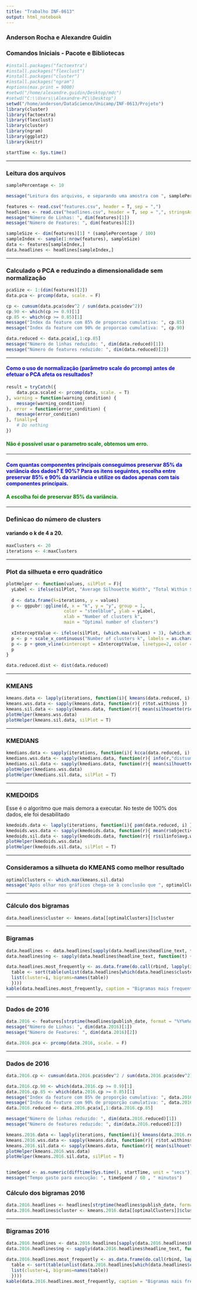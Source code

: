 ```yaml
---
title: "Trabalho INF-0613"
output: html_notebook
---
```


### Anderson Rocha e Alexandre Guidin

### Comandos Iniciais - Pacote e Bibliotecas
```r
#install.packages("factoextra")
#install.packages("flexclust")
#install.packages("cluster")
#install.packages("ngram")
#options(max.print = 9000)
#setwd("/home/alexandre.guidin/Desktop/mdc")
#setwd("C:\\Users\\Alexandre-PC\\Desktop")
setwd("/home/anderson/DataScience/Unicamp/INF-0613/Projeto")
library(cluster)
library(factoextra)
library(flexclust)
library(cluster)
library(ngram)
library(ggplot2)
library(knitr)

startTime <- Sys.time()
```

---

### Leitura dos arquivos
```r
samplePercentage <- 10

message("Leitura dos arquivos, e separando uma amostra com ", samplePercentage , "% dos dados")

features <- read.csv("features.csv", header = T, sep = ",")
headlines <- read.csv("headlines.csv", header = T, sep = ",", stringsAsFactors = F)
message("Número de Linhas: ", dim(features)[1])
message("Número de Features: ", dim(features)[2])

sampleSize <- dim(features)[1] * (samplePercentage / 100)
sampleIndex <- sample(1:nrow(features), sampleSize)
data <- features[sampleIndex,]
data.headlines <- headlines[sampleIndex,]
```

---


### Calculado o PCA e reduzindo a dimensionalidade sem normalização
```r
pcaSize <- 1:(dim(features)[2])
data.pca <- prcomp(data, scale. = F)

cp <- cumsum(data.pca$sdev^2 / sum(data.pca$sdev^2))
cp.90 <- which(cp >= 0.9)[1]
cp.85 <- which(cp >= 0.85)[1]
message("Index da feature com 85% de proporcao cumulativa: ", cp.85)
message("Index da feature com 90% de proporcao cumulativa: ", cp.90)

data.reduced <- data.pca$x[,1:cp.85]
message("Número de linhas reduzido: ", dim(data.reduced)[1])
message("Número de features reduzido: ", dim(data.reduced)[2])
```

---

#### <span style="color:blue">Como o uso de normalização (parâmetro scale do prcomp) antes de efetuar o PCA afeta os resultados?</span>
```r
result = tryCatch({
    data.pca.scaled <- prcomp(data, scale. = T)
}, warning = function(warning_condition) {
    message(warning_condition)
}, error = function(error_condition) {
    message(error_condition)
}, finally={
    # Do nothing
})
```
#### <span style="color:green">Não é possível usar o parametro scale, obtemos um erro.</span>

---


#### <span style="color:blue">Com quantas componentes principais conseguimos preservar 85% da variância dos dados? E 90%? Para os itens seguintes, escolha entre preservar 85% e 90% da variância e utilize os dados apenas com tais componentes principais.</span>

#### <span style="color:green">A escolha foi de preservar 85% da variância.</span>

---

### Definicao do número de clusters
#### variando o k de 4 a 20.
```r
maxClusters <- 20
iterations <- 4:maxClusters
```

---

### Plot da silhueta e erro quadrático
```r
plotHelper <- function(values, silPlot = F){
  yLabel <- ifelse(silPlot, "Average Silhouette Width", "Total Within Sum of Square")
  
  d <- data.frame(k=iterations, y = values)
  p <- ggpubr::ggline(d, x = "k", y = "y", group = 1,
                      color = "steelblue", ylab = yLabel,
                      xlab = "Number of clusters k",
                      main = "Optimal number of clusters")
  
  xInterceptValue <- ifelse(silPlot, (which.max(values) + 3), (which.min(values) + 3))
  p <- p + scale_x_continuous("Number of clusters k", labels = as.character(iterations), breaks = iterations)
  p <- p + geom_vline(xintercept = xInterceptValue, linetype=2, color = "steelblue")
  p
}

data.reduced.dist <- dist(data.reduced)
```

---



### KMEANS
```r
kmeans.data <- lapply(iterations, function(i){ kmeans(data.reduced, i) })
kmeans.wss.data <- sapply(kmeans.data, function(r){ r$tot.withinss })
kmeans.sil.data <- sapply(kmeans.data, function(r){ mean(silhouette(r$cluster, data.reduced.dist)[,3]) })
plotHelper(kmeans.wss.data)
plotHelper(kmeans.sil.data, silPlot = T) 
```

---

### KMEDIANS
```r
kmedians.data <- sapply(iterations, function(i){ kcca(data.reduced, i) })
kmedians.wss.data <- sapply(kmedians.data, function(r){ info(r,"distsum") })
kmedians.sil.data <- sapply(kmedians.data, function(r){ mean(silhouette(r@cluster, data.reduced.dist)[,3]) })
plotHelper(kmedians.wss.data)
plotHelper(kmedians.sil.data, silPlot = T) 
```

---

### KMEDOIDS
Esse é o algoritmo que mais demora a executar. No teste de 100% dos dados, ele foi desabilitado
```r
kmedoids.data <- lapply(iterations, function(i){ pam(data.reduced, i) })
kmedoids.wss.data <- sapply(kmedoids.data, function(r){ mean(r$objective) })
kmedoids.sil.data <- sapply(kmedoids.data, function(r){ r$silinfo$avg.width })
plotHelper(kmedoids.wss.data)
plotHelper(kmedoids.sil.data, silPlot = T) 
```

---

### Consideramos a silhueta do KMEANS como melhor resultado
```r
optimalClusters <- which.max(kmeans.sil.data)
message("Após olhar nos gráficos chega-se à conclusão que ", optimalClusters + 3, " clusters é o melhor resultado")
```

---


### Cálculo dos bigramas
```r
data.headlines$cluster <- kmeans.data[[optimalClusters]]$cluster
```

---


### Bigramas
```r
data.headlines <- data.headlines[sapply(data.headlines$headline_text, function(t) { length(strsplit(t, " ")[[1]])}) > 1,]
data.headlines$ng <- sapply(data.headlines$headline_text, function(t) { list(get.phrasetable(ngram(t, n=2))$ngrams) })

data.headlines.most_frequently <- as.data.frame(do.call(rbind, lapply(iterations, function(i){ 
  table <- sort(table(unlist(data.headlines[which(data.headlines$cluster == i),]$ng)), decreasing = T)[1:3] 
  list(cluster=i, bigrams=names(table))
  })))
kable(data.headlines.most_frequently, caption = "Bigramas mais frequentes")
```

---


### Dados de 2016
```r
data.2016 <- features[strptime(headlines$publish_date, format = "%Y%m%d")$year == 116,]
message("Número de Linhas: ", dim(data.2016)[1])
message("Número de Features: ", dim(data.2016)[2])

data.2016.pca <- prcomp(data.2016, scale. = F)
```

---


### Dados de 2016
```r
data.2016.cp <- cumsum(data.2016.pca$sdev^2 / sum(data.2016.pca$sdev^2))

data.2016.cp.90 <- which(data.2016.cp >= 0.9)[1]
data.2016.cp.85 <- which(data.2016.cp >= 0.85)[1]
message("Index da feature com 85% de proporção cumulativa: ", data.2016.cp.85)
message("Index da feature com 90% de proporção cumulativa: ", data.2016.cp.90)
data.2016.reduced <- data.2016.pca$x[,1:data.2016.cp.85]

message("Número de linhas reduzido: ", dim(data.2016.reduced)[1])
message("Número de features reduzido: ", dim(data.2016.reduced)[2])

kmeans.2016.data <- lapply(iterations, function(i){ kmeans(data.2016.reduced, i) })
kmeans.2016.wss.data <- sapply(kmeans.data, function(r){ r$tot.withinss })
kmeans.2016.sil.data <- sapply(kmeans.data, function(r){ mean(silhouette(r$cluster, data.reduced.dist)[,3]) })
plotHelper(kmeans.2016.wss.data)
plotHelper(kmeans.2016.sil.data, silPlot = T)


timeSpend <- as.numeric(difftime(Sys.time(), startTime, unit = "secs"))
message("Tempo gasto para execução: ", timeSpend / 60 , " minutos")
```

### Cálculo dos bigramas 2016
```r
data.2016.headlines <- headlines[strptime(headlines$publish_date, format = "%Y%m%d")$year == 116,]
data.2016.headlines$cluster <- kmeans.2016.data[[optimalClusters]]$cluster
```

---


### Bigramas 2016
```r
data.2016.headlines <- data.2016.headlines[sapply(data.2016.headlines$headline_text, function(t) { length(strsplit(t, " ")[[1]])}) > 1,]
data.2016.headlines$ng <- sapply(data.2016.headlines$headline_text, function(t) { list(get.phrasetable(ngram(t, n=2))$ngrams) })

data.2016.headlines.most_frequently <- as.data.frame(do.call(rbind, lapply(iterations, function(i){ 
  table <- sort(table(unlist(data.2016.headlines[which(data.headlines$cluster == i),]$ng)), decreasing = T)[1:3] 
  list(cluster=i, bigrams=names(table))
  })))
kable(data.2016.headlines.most_frequently, caption = "Bigramas mais frequentes")
```